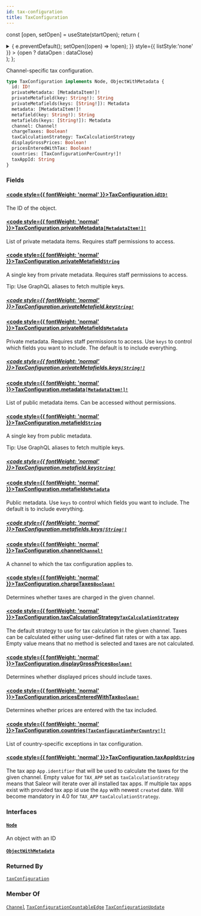 ```yaml
---
id: tax-configuration
title: TaxConfiguration
---
```






const [open, setOpen] = useState(startOpen);
return (
<details {...(open ? { open: true } : {})} className="details" style={{ border:'none', boxShadow:'none', background:'var(--ifm-background-color)' }}>
<summary
onClick={(e) => {
e.preventDefault();
setOpen((open) => !open);
}}
style={{ listStyle:'none' }} >
{open ? dataOpen : dataClose}
</summary>
{open && children}
</details>
);
};

Channel-specific tax configuration.

```graphql
type TaxConfiguration implements Node, ObjectWithMetadata {
  id: ID!
  privateMetadata: [MetadataItem!]!
  privateMetafield(key: String!): String
  privateMetafields(keys: [String!]): Metadata
  metadata: [MetadataItem!]!
  metafield(key: String!): String
  metafields(keys: [String!]): Metadata
  channel: Channel!
  chargeTaxes: Boolean!
  taxCalculationStrategy: TaxCalculationStrategy
  displayGrossPrices: Boolean!
  pricesEnteredWithTax: Boolean!
  countries: [TaxConfigurationPerCountry!]!
  taxAppId: String
}
```

### Fields

#### [<code style={{ fontWeight: 'normal' }}>TaxConfiguration.<b>id</b></code>](#)<Bullet />[`ID!`](../../../api-reference/miscellaneous/scalars/id.mdx) <Badge class="badge badge--secondary" text="non-null"/> <Badge class="badge badge--secondary" text="scalar"/> <Badge class="badge badge--secondary" text="miscellaneous"/>

The ID of the object.

#### [<code style={{ fontWeight: 'normal' }}>TaxConfiguration.<b>privateMetadata</b></code>](#)<Bullet />[`[MetadataItem!]!`](../../../api-reference/miscellaneous/objects/metadata-item.mdx) <Badge class="badge badge--secondary" text="non-null"/> <Badge class="badge badge--secondary" text="object"/> <Badge class="badge badge--secondary" text="miscellaneous"/>

List of private metadata items. Requires staff permissions to access.

#### [<code style={{ fontWeight: 'normal' }}>TaxConfiguration.<b>privateMetafield</b></code>](#)<Bullet />[`String`](../../../api-reference/miscellaneous/scalars/string.mdx) <Badge class="badge badge--secondary" text="scalar"/> <Badge class="badge badge--secondary" text="miscellaneous"/>

A single key from private metadata. Requires staff permissions to access.

Tip: Use GraphQL aliases to fetch multiple keys.

##### [<code style={{ fontWeight: 'normal' }}>TaxConfiguration.privateMetafield.<b>key</b></code>](#)<Bullet />[`String!`](../../../api-reference/miscellaneous/scalars/string.mdx) <Badge class="badge badge--secondary" text="non-null"/> <Badge class="badge badge--secondary" text="scalar"/> <Badge class="badge badge--secondary" text="miscellaneous"/>

#### [<code style={{ fontWeight: 'normal' }}>TaxConfiguration.<b>privateMetafields</b></code>](#)<Bullet />[`Metadata`](../../../api-reference/miscellaneous/scalars/metadata.mdx) <Badge class="badge badge--secondary" text="scalar"/> <Badge class="badge badge--secondary" text="miscellaneous"/>

Private metadata. Requires staff permissions to access. Use `keys` to control which fields you want to include. The default is to include everything.

##### [<code style={{ fontWeight: 'normal' }}>TaxConfiguration.privateMetafields.<b>keys</b></code>](#)<Bullet />[`[String!]`](../../../api-reference/miscellaneous/scalars/string.mdx) <Badge class="badge badge--secondary" text="list"/> <Badge class="badge badge--secondary" text="scalar"/> <Badge class="badge badge--secondary" text="miscellaneous"/>

#### [<code style={{ fontWeight: 'normal' }}>TaxConfiguration.<b>metadata</b></code>](#)<Bullet />[`[MetadataItem!]!`](../../../api-reference/miscellaneous/objects/metadata-item.mdx) <Badge class="badge badge--secondary" text="non-null"/> <Badge class="badge badge--secondary" text="object"/> <Badge class="badge badge--secondary" text="miscellaneous"/>

List of public metadata items. Can be accessed without permissions.

#### [<code style={{ fontWeight: 'normal' }}>TaxConfiguration.<b>metafield</b></code>](#)<Bullet />[`String`](../../../api-reference/miscellaneous/scalars/string.mdx) <Badge class="badge badge--secondary" text="scalar"/> <Badge class="badge badge--secondary" text="miscellaneous"/>

A single key from public metadata.

Tip: Use GraphQL aliases to fetch multiple keys.

##### [<code style={{ fontWeight: 'normal' }}>TaxConfiguration.metafield.<b>key</b></code>](#)<Bullet />[`String!`](../../../api-reference/miscellaneous/scalars/string.mdx) <Badge class="badge badge--secondary" text="non-null"/> <Badge class="badge badge--secondary" text="scalar"/> <Badge class="badge badge--secondary" text="miscellaneous"/>

#### [<code style={{ fontWeight: 'normal' }}>TaxConfiguration.<b>metafields</b></code>](#)<Bullet />[`Metadata`](../../../api-reference/miscellaneous/scalars/metadata.mdx) <Badge class="badge badge--secondary" text="scalar"/> <Badge class="badge badge--secondary" text="miscellaneous"/>

Public metadata. Use `keys` to control which fields you want to include. The default is to include everything.

##### [<code style={{ fontWeight: 'normal' }}>TaxConfiguration.metafields.<b>keys</b></code>](#)<Bullet />[`[String!]`](../../../api-reference/miscellaneous/scalars/string.mdx) <Badge class="badge badge--secondary" text="list"/> <Badge class="badge badge--secondary" text="scalar"/> <Badge class="badge badge--secondary" text="miscellaneous"/>

#### [<code style={{ fontWeight: 'normal' }}>TaxConfiguration.<b>channel</b></code>](#)<Bullet />[`Channel!`](../../../api-reference/channels/objects/channel.mdx) <Badge class="badge badge--secondary" text="non-null"/> <Badge class="badge badge--secondary" text="object"/> <Badge class="badge badge--secondary" text="channels"/>

A channel to which the tax configuration applies to.

#### [<code style={{ fontWeight: 'normal' }}>TaxConfiguration.<b>chargeTaxes</b></code>](#)<Bullet />[`Boolean!`](../../../api-reference/miscellaneous/scalars/boolean.mdx) <Badge class="badge badge--secondary" text="non-null"/> <Badge class="badge badge--secondary" text="scalar"/> <Badge class="badge badge--secondary" text="miscellaneous"/>

Determines whether taxes are charged in the given channel.

#### [<code style={{ fontWeight: 'normal' }}>TaxConfiguration.<b>taxCalculationStrategy</b></code>](#)<Bullet />[`TaxCalculationStrategy`](../../../api-reference/taxes/enums/tax-calculation-strategy.mdx) <Badge class="badge badge--secondary" text="enum"/> <Badge class="badge badge--secondary" text="taxes"/>

The default strategy to use for tax calculation in the given channel. Taxes can be calculated either using user-defined flat rates or with a tax app. Empty value means that no method is selected and taxes are not calculated.

#### [<code style={{ fontWeight: 'normal' }}>TaxConfiguration.<b>displayGrossPrices</b></code>](#)<Bullet />[`Boolean!`](../../../api-reference/miscellaneous/scalars/boolean.mdx) <Badge class="badge badge--secondary" text="non-null"/> <Badge class="badge badge--secondary" text="scalar"/> <Badge class="badge badge--secondary" text="miscellaneous"/>

Determines whether displayed prices should include taxes.

#### [<code style={{ fontWeight: 'normal' }}>TaxConfiguration.<b>pricesEnteredWithTax</b></code>](#)<Bullet />[`Boolean!`](../../../api-reference/miscellaneous/scalars/boolean.mdx) <Badge class="badge badge--secondary" text="non-null"/> <Badge class="badge badge--secondary" text="scalar"/> <Badge class="badge badge--secondary" text="miscellaneous"/>

Determines whether prices are entered with the tax included.

#### [<code style={{ fontWeight: 'normal' }}>TaxConfiguration.<b>countries</b></code>](#)<Bullet />[`[TaxConfigurationPerCountry!]!`](../../../api-reference/taxes/objects/tax-configuration-per-country.mdx) <Badge class="badge badge--secondary" text="non-null"/> <Badge class="badge badge--secondary" text="object"/> <Badge class="badge badge--secondary" text="taxes"/>

List of country-specific exceptions in tax configuration.

#### [<code style={{ fontWeight: 'normal' }}>TaxConfiguration.<b>taxAppId</b></code>](#)<Bullet />[`String`](../../../api-reference/miscellaneous/scalars/string.mdx) <Badge class="badge badge--secondary" text="scalar"/> <Badge class="badge badge--secondary" text="miscellaneous"/>

The tax app `App.identifier` that will be used to calculate the taxes for the given channel. Empty value for `TAX_APP` set as `taxCalculationStrategy` means that Saleor will iterate over all installed tax apps. If multiple tax apps exist with provided tax app id use the `App` with newest `created` date. Will become mandatory in 4.0 for `TAX_APP` `taxCalculationStrategy`.


<Badge text="Added in Saleor 3.19" class="badge badge--secondary margin-bottom--sm" />


### Interfaces

#### [`Node`](../../../api-reference/miscellaneous/interfaces/node.mdx) <Badge class="badge badge--secondary" text="interface"/> <Badge class="badge badge--secondary" text="miscellaneous"/>

An object with an ID

#### [`ObjectWithMetadata`](../../../api-reference/miscellaneous/interfaces/object-with-metadata.mdx) <Badge class="badge badge--secondary" text="interface"/> <Badge class="badge badge--secondary" text="miscellaneous"/>

### Returned By

[`taxConfiguration`](../../../api-reference/taxes/queries/tax-configuration.mdx) <Badge class="badge badge--secondary" text="query"/>

### Member Of

[`Channel`](../../../api-reference/channels/objects/channel.mdx) <Badge class="badge badge--secondary" text="object"/><Bullet />[`TaxConfigurationCountableEdge`](../../../api-reference/taxes/objects/tax-configuration-countable-edge.mdx) <Badge class="badge badge--secondary" text="object"/><Bullet />[`TaxConfigurationUpdate`](../../../api-reference/taxes/objects/tax-configuration-update.mdx) <Badge class="badge badge--secondary" text="object"/>
